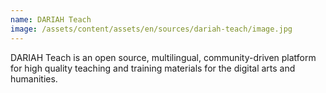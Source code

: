 ```yaml
---
name: DARIAH Teach
image: /assets/content/assets/en/sources/dariah-teach/image.jpg
---
```

DARIAH Teach is an open source, multilingual, community-driven platform for high quality teaching and training materials for the digital arts and humanities.